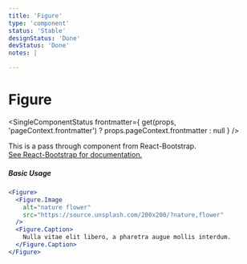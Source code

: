 ```yaml
---
title: 'Figure'
type: 'component'
status: 'Stable'
designStatus: 'Done'
devStatus: 'Done'
notes: |

---
```



# Figure

<SingleComponentStatus
  frontmatter={
    get(props, 'pageContext.frontmatter') ? props.pageContext.frontmatter : null
  }
/>

<p style={{ fontSize: '1.5em' }}>
  This is a pass through component from React-Bootstrap.<br/>
  <a href="https://react-bootstrap.github.io/components/figures/" target="_blank" rel="noopener noreferrer">
    See React-Bootstrap for documentation.
  </a>
</p>

##### Basic Usage

```jsx live=true
<Figure>
  <Figure.Image
    alt="nature flower"
    src="https://source.unsplash.com/200x200/?nature,flower"
  />
  <Figure.Caption>
    Nulla vitae elit libero, a pharetra augue mollis interdum.
  </Figure.Caption>
</Figure>
```

